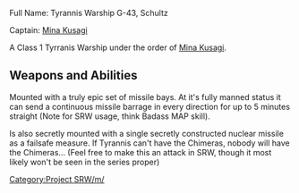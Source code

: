 Full Name: Tyrannis Warship G-43, Schultz

Captain: [[Mina Kusagi]]

A Class 1 Tyrranis Warship under the order of [[Mina Kusagi]]. 

==Weapons and Abilities==

Mounted with a truly epic set of missile bays. At it's fully manned status it can send a continuous missile barrage in every direction for up to 5 minutes straight (Note for SRW usage, think Badass MAP skill). 

Is also secretly mounted with a single secretly constructed nuclear missile as a failsafe measure. If Tyrannis can't have the Chimeras, nobody will have the Chimeras... (Feel free to make this an attack in SRW, though it most likely won't be seen in the series proper)

[[Category:Project SRW/m/]]